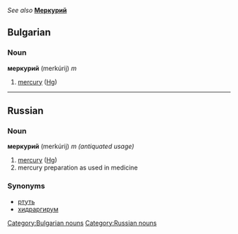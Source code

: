 ''See also'' '''[[Меркурий]]'''
==Bulgarian==
[[Category:Bulgarian nouns]]
===Noun===
'''меркурий''' (merkúrij) ''m''

#[[mercury]] ([[Hg]])


----
==Russian==
[[Category:Russian nouns]]
===Noun===
'''меркурий''' (merkúrij) ''m (antiquated usage)''

#[[mercury]] ([[Hg]])
#mercury preparation as used in medicine

===Synonyms===
*[[ртуть]]
*[[хидраргирум]]